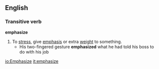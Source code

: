 ==English==
===Transitive verb===
'''emphasize'''
#To [[stress]], give [[emphasis]] or extra [[weight]] to something.
#* His two-fingered gesture '''emphasized''' what he had told his boss to do with his job

[[io:Emphasize]]
[[it:emphasize]]